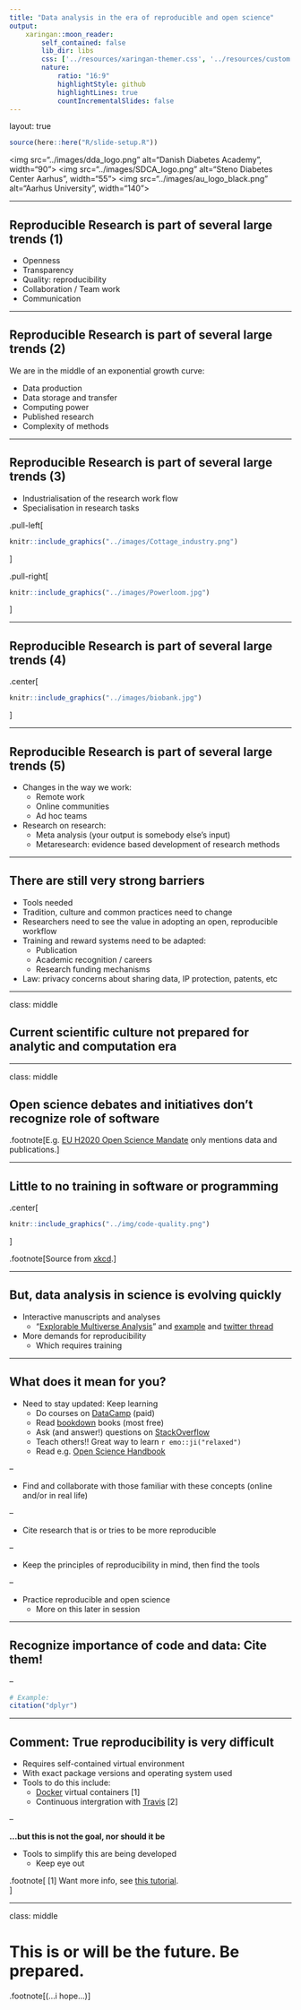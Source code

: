 ```yaml
---
title: "Data analysis in the era of reproducible and open science"
output:
    xaringan::moon_reader:
        self_contained: false
        lib_dir: libs
        css: ['../resources/xaringan-themer.css', '../resources/custom.css']
        nature:
            ratio: "16:9"
            highlightStyle: github
            highlightLines: true
            countIncrementalSlides: false
---
```


layout: true

```r
source(here::here("R/slide-setup.R"))
```

<div class="my-footer">
<span>
<img src="../images/dda_logo.png" alt="Danish Diabetes Academy", width="90">
<img src="../images/SDCA_logo.png" alt="Steno Diabetes Center Aarhus", width="55">
<img src="../images/au_logo_black.png" alt="Aarhus University", width="140">
</span>
</div> 

---

## Reproducible Research is part of several large trends (1)

- Openness
- Transparency
- Quality: reproducibility
- Collaboration / Team work
- Communication

---

## Reproducible Research is part of several large trends (2)

We are in the middle of an exponential growth curve:

- Data production
- Data storage and transfer
- Computing power
- Published research
- Complexity of methods

---

## Reproducible Research is part of several large trends (3)

- Industrialisation of the research work flow
- Specialisation in research tasks

.pull-left[
```r
knitr::include_graphics("../images/Cottage_industry.png")
```
]

.pull-right[
```r
knitr::include_graphics("../images/Powerloom.jpg")
```
]

---

## Reproducible Research is part of several large trends (4)

.center[
```r
knitr::include_graphics("../images/biobank.jpg")
```
]

---

## Reproducible Research is part of several large trends (5)

- Changes in the way we work:
	- Remote work
	- Online communities
	- Ad hoc teams

- Research on research:
	- Meta analysis (your output is somebody else's input)
	- Metaresearch: evidence based development of research methods

---

## There are still very strong barriers

- Tools needed
- Tradition, culture and common practices need to change
- Researchers need to see the value in adopting an open, reproducible workflow
- Training and reward systems need to be adapted:
	- Publication
	- Academic recognition / careers
	- Research funding mechanisms
- Law: privacy concerns about sharing data, IP protection, patents, etc


---

class: middle

## Current scientific culture not prepared for analytic and computation era

---

class: middle

## Open science debates and initiatives don't recognize role of software

.footnote[E.g. [EU H2020 Open Science Mandate] only mentions data and publications.]

[EU H2020 Open Science Mandate]: https://ec.europa.eu/research/participants/data/ref/h2020/grants_manual/hi/oa_pilot/h2020-hi-oa-pilot-guide_en.pdf

---

## Little to no training in software or programming

.center[
```r
knitr::include_graphics("../img/code-quality.png")
```
]

.footnote[Source from [xkcd](https://www.xkcd.com/1513/).]

---

## But, data analysis in science is evolving quickly

- Interactive manuscripts and analyses
    - "[Explorable Multiverse Analysis]" and [example]
    and [twitter thread](https://twitter.com/mjskay/status/1106742607420497921)
- More demands for reproducibility
    - Which requires training
    
[Explorable Multiverse Analysis]: https://explorablemultiverse.github.io/

[example]: https://explorablemultiverse.github.io/examples/likert/

---

## What does it mean for you?

- Need to stay updated: Keep learning
    - Do courses on [DataCamp](https://www.datacamp.com/) (paid)
    - Read [bookdown](https://bookdown.org/) books (most free)
    - Ask (and answer!) questions on [StackOverflow](https://stackoverflow.com/)
    - Teach others!! Great way to learn `r emo::ji("relaxed")`
    - Read e.g. [Open Science Handbook](https://open-science-training-handbook.gitbook.io/book/)

--

- Find and collaborate with those familiar with these concepts (online and/or in real life)

--

- Cite research that is or tries to be more reproducible

--

- Keep the principles of reproducibility in mind, then find the tools

--

- Practice reproducible and open science
    - More on this later in session

---

## Recognize importance of code and data: Cite them!

--

```r
# Example:
citation("dplyr")
```

---

## Comment: True reproducibility is very difficult

- Requires self-contained virtual environment
- With exact package versions and operating system used
- Tools to do this include:
    - [Docker] virtual containers [1]
    - Continuous intergration with [Travis] [2]

--

**...but this is not the goal, nor should it be**

- Tools to simplify this are being developed
    - Keep eye out

[Docker]: https://github.com/rocker-org/rocker
[Travis]: https://travis-ci.org/

.footnote[
[1] Want more info, see [this tutorial](https://colinfay.me/docker-r-reproducibility/).  
]

---

class: middle

# This is or will be the future. Be prepared.

.footnote[(...i hope...)]
